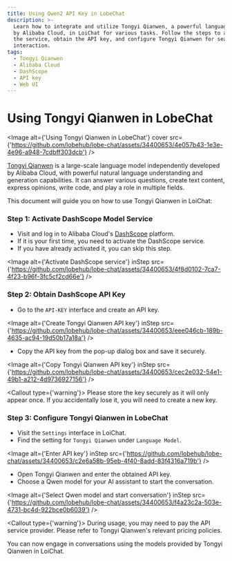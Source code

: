 ```yaml
---
title: Using Qwen2 API Key in LobeChat
description: >-
  Learn how to integrate and utilize Tongyi Qianwen, a powerful language model
  by Alibaba Cloud, in LoiChat for various tasks. Follow the steps to activate
  the service, obtain the API key, and configure Tongyi Qianwen for seamless
  interaction.
tags:
  - Tongyi Qianwen
  - Alibaba Cloud
  - DashScope
  - API key
  - Web UI
---
```


# Using Tongyi Qianwen in LobeChat

<Image
  alt={'Using Tongyi Qianwen in LobeChat'}
  cover
  src={'https://github.com/lobehub/lobe-chat/assets/34400653/4e057b43-1e3e-4e96-a948-7cdbff303dcb'}
/>

[Tongyi Qianwen](https://tongyi.aliyun.com/) is a large-scale language model independently developed by Alibaba Cloud, with powerful natural language understanding and generation capabilities. It can answer various questions, create text content, express opinions, write code, and play a role in multiple fields.

This document will guide you on how to use Tongyi Qianwen in LoiChat:

<Steps>

### Step 1: Activate DashScope Model Service

- Visit and log in to Alibaba Cloud's [DashScope](https://dashscope.console.aliyun.com/) platform.
- If it is your first time, you need to activate the DashScope service.
- If you have already activated it, you can skip this step.

<Image
  alt={'Activate DashScope service'}
  inStep
  src={'https://github.com/lobehub/lobe-chat/assets/34400653/4f8d0102-7ca7-4f23-b96f-3fc5cf2cd66e'}
/>

### Step 2: Obtain DashScope API Key

- Go to the `API-KEY` interface and create an API key.

<Image
  alt={'Create Tongyi Qianwen API key'}
  inStep
  src={'https://github.com/lobehub/lobe-chat/assets/34400653/eee046cb-189b-4635-ac94-19d50b17a18a'}
/>

- Copy the API key from the pop-up dialog box and save it securely.

<Image
  alt={'Copy Tongyi Qianwen API key'}
  inStep
  src={'https://github.com/lobehub/lobe-chat/assets/34400653/cec2e032-54e1-49b1-a212-4d9736927156'}
/>

<Callout type={'warning'}>
  Please store the key securely as it will only appear once. If you accidentally lose it, you will
  need to create a new key.
</Callout>

### Step 3: Configure Tongyi Qianwen in LobeChat

- Visit the `Settings` interface in LoiChat.
- Find the setting for `Tongyi Qianwen` under `Language Model`.

<Image
  alt={'Enter API key'}
  inStep
  src={'https://github.com/lobehub/lobe-chat/assets/34400653/c2e6a58b-95eb-4f40-8add-83f4316a719b'}
/>

- Open Tongyi Qianwen and enter the obtained API key.
- Choose a Qwen model for your AI assistant to start the conversation.

<Image
  alt={'Select Qwen model and start conversation'}
  inStep
  src={'https://github.com/lobehub/lobe-chat/assets/34400653/f4a23c2a-503e-4731-bc4d-922bce0b6039'}
/>

<Callout type={'warning'}>
  During usage, you may need to pay the API service provider. Please refer to Tongyi Qianwen's
  relevant pricing policies.
</Callout>

</Steps>

You can now engage in conversations using the models provided by Tongyi Qianwen in LoiChat.
